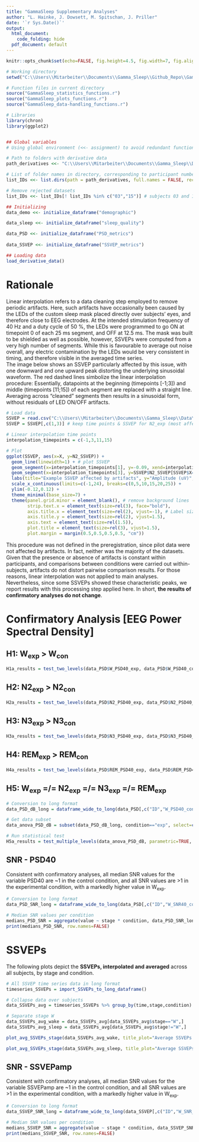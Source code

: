 ```yaml
---
title: "GammaSleep Supplementary Analyses"
author: "L. Hainke, J. Dowsett, M. Spitschan, J. Priller"
date: '`r Sys.Date()`'
output:
  html_document:
    code_folding: hide
  pdf_document: default
---
```


```r
knitr::opts_chunk$set(echo=FALSE, fig.height=4.5, fig.width=7, fig.align="left")
```

```r
# Working directory
setwd("C:\\Users\\Mitarbeiter\\Documents\\Gamma_Sleep\\Github_Repo\\Gamma-Sleep\\Code\\Statistics")

# Function files in current directory
source("GammaSleep_statistics_functions.r")
source("GammaSleep_plots_functions.r")
source("GammaSleep_data-handling_functions.r")

# Libraries
library(chron)
library(ggplot2)


## Global variables
# Using global environment (<<- assignment) to avoid redundant function arguments

# Path to folders with derivative data
path_derivatives <<- "C:\\Users\\Mitarbeiter\\Documents\\Gamma_Sleep\\Data\\Derivatives_supplementary\\" 

# List of folder names in directory, corresponding to participant numbers
list_IDs <<- list.dirs(path = path_derivatives, full.names = FALSE, recursive = FALSE)

# Remove rejected datasets
list_IDs <<- list_IDs[! list_IDs %in% c("03","15")] # subjects 03 and 15 were drop-outs
```

```r
## Initializing 
data_demo <<- initialize_dataframe("demographic")

data_sleep <<- initialize_dataframe("sleep_quality")

data_PSD <<- initialize_dataframe("PSD_metrics")
                        
data_SSVEP <<- initialize_dataframe("SSVEP_metrics")

## Loading data
load_derivative_data()
```

# Rationale

Linear interpolation refers to a data cleaning step employed to remove periodic artifacts. Here, such artifacts have occasionally been caused by the LEDs of the custom sleep mask placed directly over subjects' eyes, and therefore close to EEG electrodes. At the intended stimulation frequency of 40 Hz and a duty cycle of 50 %, the LEDs were programmed to go ON at timepoint 0 of each 25 ms segment, and OFF at 12.5 ms. The mask was built to be shielded as well as possible, however, SSVEPs were computed from a very high number of segments. While this is favourable to average out noise overall, any electric contamination by the LEDs would be very consistent in timing, and therefore visible in the averaged time series.  
The image below shows an SSVEP particularly affected by this issue, with one downward and one upward peak distorting the underlying sinusoidal waveform. The red dashed lines simbolize the linear interpolation procedure: Essentially, datapoints at the beginning (timepoints [-1;3]) and middle (timepoints [11;15]) of each segment are replaced with a straight line. Averaging across "cleaned" segments then results in a sinusoidal form, without residuals of LED ON/OFF artifacts.  

```r
# Load data
SSVEP = read.csv("C:\\Users\\Mitarbeiter\\Documents\\Gamma_Sleep\\Data\\Derivatives_main\\24\\Experimental\\24_experimental_SSVEP-output-curves.csv")
SSVEP = SSVEP[,c(1,3)] # keep time points & SSVEP for N2_exp (most affected)

# Linear interpolation time points
interpolation_timepoints = c(-1,3,11,15)

# Plot
ggplot(SSVEP, aes(x=X, y=N2_SSVEP)) +
  geom_line(linewidth=1) + # plot SSVEP
  geom_segment(x=interpolation_timepoints[1], y=-0.09, xend=interpolation_timepoints[2], yend=SSVEP$N2_SSVEP[SSVEP$X==interpolation_timepoints[2]], colour="red", linetype="dashed", size=1.2) + # First interpolation segment
  geom_segment(x=interpolation_timepoints[3], y=SSVEP$N2_SSVEP[SSVEP$X==interpolation_timepoints[3]], xend=interpolation_timepoints[4], yend=SSVEP$N2_SSVEP[SSVEP$X==interpolation_timepoints[4]], colour="red", linetype="dashed", size=1.2) + # Second interpolation segment
  labs(title="Example SSVEP affected by artifacts", y="Amplitude (uV)", x="Time (ms)") +
  scale_x_continuous(limits=c(-1,24), breaks=c(0,5,10,15,20,25)) +
  ylim(-0.12,0.12) +
  theme_minimal(base_size=7) +
  theme(panel.grid.minor = element_blank(), # remove background lines
        strip.text.x = element_text(size=rel(3), face="bold"),
        axis.title.x = element_text(size=rel(2), vjust=-1), # Label sizes, relative
        axis.title.y = element_text(size=rel(2), vjust=1.5),
        axis.text = element_text(size=rel(1.5)), 
        plot.title = element_text(size=rel(3), vjust=1.5),
        plot.margin = margin(0.5,0.5,0.5,0.5, "cm"))

```

This procedure was not defined in the preregistration, since pilot data were not affected by artifacts. In fact, neither was the majority of the datasets. Given that the presence or absence of artifacts is constant within participants, and comparisons between conditions were carried out within-subjects, artifacts do not distort pairwise comparison results. For those reasons, linear interpolation was not applied to main analyses. Nevertheless, since some SSVEPs showed these characteristic peaks, we report results with this processing step applied here. In short, **the results of confirmatory analyses do not change**.  

# Confirmatory Analysis [EEG Power Spectral Density]

## H1: W~exp~ > W~con~

```r
H1a_results = test_two_levels(data_PSD$W_PSD40_exp, data_PSD$W_PSD40_con, parametric=TRUE, alternative="greater", verbose=TRUE)
```

## H2: N2~exp~ > N2~con~

```r
H2a_results = test_two_levels(data_PSD$N2_PSD40_exp, data_PSD$N2_PSD40_con, parametric=TRUE, alternative="greater", verbose=TRUE)
```

## H3: N3~exp~ > N3~con~

```r
H3a_results = test_two_levels(data_PSD$N3_PSD40_exp, data_PSD$N3_PSD40_con, parametric=TRUE, alternative="greater", verbose=TRUE)
```

## H4: REM~exp~ > REM~con~

```r
H4a_results = test_two_levels(data_PSD$REM_PSD40_exp, data_PSD$REM_PSD40_con, parametric=FALSE, alternative="greater", verbose=TRUE)
```

## H5: W~exp~ =/= N2~exp~ =/= N3~exp~ =/= REM~exp~

```r
# Conversion to long format
data_PSD_dB_long = dataframe_wide_to_long(data_PSD[,c("ID","W_PSD40_con","N2_PSD40_con","N3_PSD40_con","REM_PSD40_con","W_PSD40_exp","N2_PSD40_exp","N3_PSD40_exp","REM_PSD40_exp")])

# Get data subset
data_anova_PSD_dB = subset(data_PSD_dB_long, condition=="exp", select=c(ID,stage,value))

# Run statistical test
H5a_results = test_multiple_levels(data_anova_PSD_dB, parametric=TRUE, sphericity_correction="greenhouse-geisser", verbose=TRUE)
```

## SNR - PSD40

Consistent with confirmatory analyses, all median SNR values for the variable PSD40 are ~1 in the control condition, and all SNR values are >1 in the experimental condition, with a markedly higher value in W~exp~. 

```r
# Conversion to long format
data_PSD_SNR_long = dataframe_wide_to_long(data_PSD[,c("ID","W_SNR40_con","N2_SNR40_con","N3_SNR40_con","REM_SNR40_con","W_SNR40_exp","N2_SNR40_exp","N3_SNR40_exp","REM_SNR40_exp")])

# Median SNR values per condition
medians_PSD_SNR = aggregate(value ~ stage * condition, data_PSD_SNR_long, median) # mean likely biased by outliers
print(medians_PSD_SNR, row.names=FALSE)
```

# SSVEPs

The following plots depict the **SSVEPs, interpolated and averaged** across all subjects, by stage and condition.

```r
# All SSVEP time series data in long format
timeseries_SSVEPs = import_SSVEPs_to_long_dataframe()

# Collapse data over subjects
data_SSVEPs_avg = timeseries_SSVEPs %>% group_by(time,stage,condition) %>% summarise_at(vars("value"), mean)

# Separate stage W
data_SSVEPs_avg_wake = data_SSVEPs_avg[data_SSVEPs_avg$stage=="W",]
data_SSVEPs_avg_sleep = data_SSVEPs_avg[data_SSVEPs_avg$stage!="W",]
```
  
```r
plot_avg_SSVEPs_stage(data_SSVEPs_avg_wake, title_plot="Average SSVEPs - Wake")
```
  
```r
plot_avg_SSVEPs_stage(data_SSVEPs_avg_sleep, title_plot="Average SSVEPs - Sleep")
```

## SNR - SSVEPamp

Consistent with confirmatory analyses, all median SNR values for the variable SSVEPamp are ~1 in the control condition, and all SNR values are >1 in the experimental condition, with a markedly higher value in W~exp~. 

```r
# Conversion to long format
data_SSVEP_SNR_long = dataframe_wide_to_long(data_SSVEP[,c("ID","W_SNR_con","N2_SNR_con","N3_SNR_con","REM_SNR_con","W_SNR_exp","N2_SNR_exp","N3_SNR_exp","REM_SNR_exp")])

# Median SNR values per condition
medians_SSVEP_SNR = aggregate(value ~ stage * condition, data_SSVEP_SNR_long, median) # mean likely biased by outliers
print(medians_SSVEP_SNR, row.names=FALSE)
```





